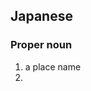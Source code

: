 ==Japanese==
{{ja-kanjitab|はま|おか|yomi=k}}

===Proper noun===
{{ja-pos|kyu=濱岡|はまおか|proper|hhira=はまをか}}

# a place name
# {{surname|lang=ja|sort=はまおか}}